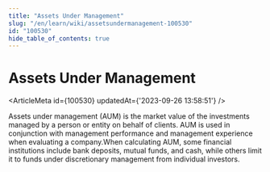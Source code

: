 ```yaml
---
title: "Assets Under Management"
slug: "/en/learn/wiki/assetsundermanagement-100530"
id: "100530"
hide_table_of_contents: true
---
```



# Assets Under Management

<ArticleMeta id={100530} updatedAt={'2023-09-26 13:58:51'} />
<div className='border-solid border-b border-t-0 my-4 border-[var(--ifm-color-gray-300)]' />

Assets under management (AUM) is the market value of the investments managed by a person or entity on behalf of clients. AUM is used in conjunction with management performance and management experience when evaluating a company.When calculating AUM, some financial institutions include bank deposits, mutual funds, and cash, while others limit it to funds under discretionary management from individual investors.
